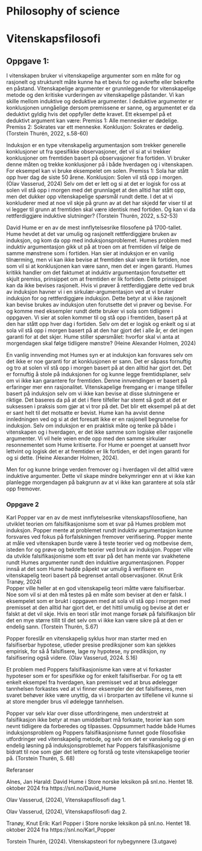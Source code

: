 # Philosophy of science

# Vitenskapsfilosofi

## Oppgave 1:

I vitenskapen bruker vi vitenskapelige argumenter som en måte for og rasjonelt og strukturelt måte kunne ha et bevis for og avkrefte eller bekrefte en påstand. Vitenskapelige argumenter er grunnleggende for vitenskapelige metode og den kritiske vurderingen av vitenskapelige påstander. Vi kan skille mellom induktive og deduktive argumenter. I deduktive argumenter er konklusjonen unngåelige dersom premissene er sanne, og argumentet er da deduktivt gyldig hvis det oppfyller dette kravet. Ett eksempel på et deduktivt argument kan være: Premiss 1: Alle mennesker er dødelige. Premiss 2: Sokrates var ett menneske. Konklusjon: Sokrates er dødelig. (Torstein Thurén, 2022, s.58-60)

Induksjon er en type vitenskapelig argumentasjon som trekker generelle konklusjoner ut fra spesifikke observasjoner, det vil si at vi trekker konklusjoner om fremtiden basert på observasjoner fra fortiden. Vi bruker denne måten og trekke konklusjoner på i både hverdagen og i vitenskapen. For eksempel kan vi bruke eksempelet om solen. Premiss 1: Sola har stått opp hver dag de siste 50 årene. Konklusjon: Solen vil stå opp i morgen. (Olav Vasserud, 2024) Selv om det er lett og si at det er logisk for oss at solen vil stå opp i morgen med det grunnlaget at den alltid har stått opp, men det dukker opp vitenskapelige spørsmål rundt dette. I det at vi konkluderer med at noe vil skje på grunn av at det har skjedd før viser til at vi legger til grunn at fremtiden skal være identisk med fortiden. Og kan vi da rettferdiggjøre induktive slutninger? (Torstein Thurén, 2022, s.52-53)

David Hume er en av de mest innflytelsesrike filosofene på 1700-tallet. Hume hevdet at det var umulig og rasjonelt rettferdiggjøre bruken av induksjon, og kom da opp med induksjonsproblemet. Humes problem med induktiv argumentasjon gikk ut på at troen om at fremtiden vil følge de samme mønstrene som i fortiden. Han sier at induksjon er en vanlig tilnærming, men vi kan ikke bevise at fremtiden skal være lik fortiden, noe som vil si at konklusjonen kan være sann, men det er ingen garanti. 
Humes kritikk handler om det faktumet at induktiv argumentasjon forutsetter ett skjult premiss, prinsippet om at fremtiden er lik fortiden. Dette prinsippet kan da ikke bevises rasjonelt. Hvis vi prøver å rettferdiggjøre dette ved bruk av induksjon havner vi i en sirkulær-argumentasjon ved at vi bruker induksjon for og rettferdiggjøre induksjon. Dette betyr at vi ikke rasjonelt kan bevise brukes av induksjon uten forutsette det vi prøver og bevise. 
For og komme med eksempler rundt dette bruker vi sola som tidligere i oppgaven. Vi sier at solen kommer til og stå opp i fremtiden, basert på at den har stått opp hver dag i fortiden. Selv om det er logisk og enkelt og si at sola vil stå opp i morgen basert på at den har gjort det i alle år, er det ingen garanti for at det skjer. Hume stiller spørsmålet: hvorfor skal vi anta at morgendagen skal følge tidligere mønstre? (Heine Alexander Holmen, 2024) 

En vanlig innvending mot Humes syn er at induksjon kan forsvares selv om det ikke er noe garanti for at konklusjonen er sann. Det er såpass fornuftig og tro at solen vil stå opp i morgen basert på at den alltid har gjort det. Det er fornuftig å stole på induksjonen for og kunne legge fremtidsplaner, selv om vi ikke kan garantere for fremtiden. Denne innvendingen er basert på erfaringer mer enn rasjonalitet. Vitenskapelige fremgang er i mange tilfeller basert på induksjon selv om vi ikke kan bevise at disse slutningene er riktige. Det baseres da på at det i flere tilfeller har stemt så godt at det er suksessen i praksis som gjør at vi tror på det. Det blir ett eksempel på at det er sant helt til det motsatte er bevist. 
Hume kan ha avvist denne innledningen ved og si at det foresatt ikke er en rasjonell begrunnelse for induksjon. Selv om induksjon er en praktisk måte og tenke på både i vitenskapen og i hverdagen, er det ikke samme som logiske eller rasjonelle argumenter. Vi vil hele veien ende opp med den samme sirkulær resonnementet som Hume kritiserte. For Hume er poenget at uansett hvor lettvint og logisk det er at fremtiden er lik fortiden, er det ingen garanti for og si dette. (Heine Alexander Holmen, 2024). 

Men for og kunne bringe verden fremover og i hverdagen vil det alltid være induktive argumenter. Dette vil skape mindre bekymringer enn at vi ikke kan planlegge morgendagen på bakgrunn av at vi ikke kan garantere at sola står opp fremover.


### Oppgave 2

Karl Popper var en av de mest innflytelsesrike vitenskapsfilosofiene, han utviklet teorien om falsifikasjonisme som et svar på Humes problem mot induksjon. Popper mente at problemet rundt induktiv argumentasjon kunne forsvares ved fokus på forfalskningen fremover verifisering. Popper mente at måle ved vitenskapen burde være å teste teorier ved og motbevise dem, isteden for og prøve og bekrefte teorier ved bruk av induksjon. Popper ville da utvikle falsifikasjonisme som ett svar på det han mente var svakhetene rundt Humes argumenter rundt den induktive argumentasjonen. Popper innså at det som Hume hadde påpekt var umulig å verifisere en vitenskapelig teori basert på begrenset antall observasjoner. (Knut Erik Tranøy, 2024)  
Popper ville heller at en god vitenskapelig teori måtte være falsifiserbar. Noe som vil si at den må testes på en måte som beviser at den er falsk. I eksempelet som er brukt i oppgaven med at sola vil stå opp i morgen med premisset at den alltid har gjort det, er det hittil umulig og bevise at det er falskt at det vil skje. Hvis en teori står imot mange forsøk på falsifikasjon blir det en mye større tillit til det selv om vi ikke kan være sikre på at den er endelig sann. (Torstein Thurén, S.67)

Popper foreslår en vitenskapelig syklus hvor man starter med en falsifiserbar hypotese, utleder presise prediksjoner som kan sjekkes empirisk, for så å falsifisere, lage ny hypotese, ny prediksjon, ny falsifisering også videre. (Olav Vasserud, 2024. S.16)

Et problem med Poppers falsifikasjonisme kan være at vi forkaster hypoteser som er for spesifikke og for enkelt falsifiserbar. For og ta ett enkelt eksempel fra hverdagen, kan premisset ved at brus ødelegger tannhelsen forkastes ved at vi finner eksempler der det falsifiseres, men svaret behøver ikke være unyttig, da vi i brorparten av tilfellene vil kunne si at store mengder brus vil ødelegge tannhelsen. 

Popper var selv klar over disse utfordringene, men understrekt at falsifikasjon ikke betyr at man umiddelbart må forkaste, teorier kan som nevnt tidligere da forberedes og tilpasses. Oppsummert hadde både Humes induksjonsproblem og Poppers falsifikasjonisme funnet gode filosofiske utfordringer ved vitenskapelig metode, og selv om det er vanskelig og gi en endelig løsning på induksjonsproblemet har Poppers falsifikasjonisme bidratt til noe som gjør det lettere og forstå og teste vitenskapelige teorier på. (Torstein Thurén, S. 68)












Referanser 

Alnes, Jan Harald: David Hume i Store norske leksikon på snl.no. Hentet 18. oktober 2024 fra https://snl.no/David_Hume

Olav Vasserud, (2024), Vitenskapsfilosofi dag 1.

Olav Vasserud, (2024), Vitenskapsfilosofi dag 2.

Tranøy, Knut Erik: Karl Popper i Store norske leksikon på snl.no. Hentet 18. oktober 2024 fra https://snl.no/Karl_Popper

Torstein Thurén, (2024). Vitenskapsteori for nybegynnere (3.utgave)
